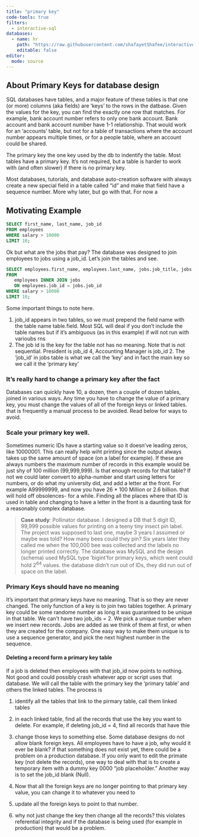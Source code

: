 ```yaml
---
title: "primary key"
code-tools: true
filters:
  - interactive-sql
databases:
  - name: hr
    path: "https://raw.githubusercontent.com/shafayetShafee/interactive-sql/main/hr.sql"
    editable: false
editor: 
  mode: source
---
```


## About Primary Keys for database design


SQL databases have tables, and a major feature of these tables is that one (or more) columns (aka fields) are 'keys' to the rows in the datbase.  Given the values for the key, you can find the exactly one row that matches.  For example, bank account number refers to only one bank account.  Bank account and bank account number have 1-1 relationship.    That would work for an 'accounts' table, but not for a  table of transactions where the account number appears multiple times, or for a people table, where an account could be shared.   

The primary key the one key used by the db to indentify the table. Most tables have a primary key.   It's not required, but a table is harder to work with (and often slower) if there is no primary key.   

Most databases, tutorials, and database auto-creation software with always create a new special field in a table called "id" and make that field have a sequence number.  More why later, but go with that.  For now a 

<!-- requires this extension be installed for quarto to run https://github.com/shafayetShafee/interactive-sql -->

## Motivating Example

``` .sql
SELECT first_name, last_name, job_id 
FROM employees 
WHERE salary > 10000
LIMIT 10;
```

Ok but what are the jobs that pay? The database was designed to join employees to jobs using a job_id.  Let's join the tables and see.  

``` .sql
SELECT employees.first_name, employees.last_name, jobs.job_title, jobs.job_id
FROM 
   employees INNER JOIN jobs 
   ON employees.job_id = jobs.job_id
WHERE salary > 10000
LIMIT 10;
```

Some important things to note here.

1. job_id appears in two tables, so we must prepend the field name with the table name table.field.  Most SQL will deal if you don't include the table names but if it's ambiguous (as in this example) if will not run with varioubs rns
1.  The job id is the key for the table not has no meaning. Note that is not sequential. President is job_id 4, Accounting Manager is job_id 2. The 'job_id' in jobs table is what we call the 'key' and in fact the main key so we call it the 'primary key'

### It's really hard to change a primary key after the fact

Databases can quickly have 10, a dozen, then a couple of dozen tables, joined in various ways.   Any time you have to change the value of a primary key, you must change the values of all of the foreign keys or linked tables.   that is frequently a manual process to be avoided.    Read below for ways to avoid.  

### Scale your primary key well.  

 Sometimes numeric IDs have a starting value so it doesn've leading zeros, like 10000001.  This can really help wiht printing since the output always takes up the same amount of space (on a label for example).  If these are always numbers the maximum number of records in this example would be just shy of 100 million (99,999,999).  Is that enough records for that table?   If not we could later convert to alpha-number and start using letters for numbers, or do what my university did, and add a letter at the front.   For example A99999999, and now you have 26 * 100 Million or 2.6 billion.   that will hold off obsolences- for a while.   Finding all the places where that ID is used in table and changing to have a letter in the front is a daunting task for a reasonably complex database.
 
>**Case study**: Pollinator database.   I designed a DB that 5 digit ID, 99,999 possible values for printing on a
>teeny tiny insect pin label.     The project was supposed to last one, maybe 3 years I assumed or maybe was told?
>How many bees could they pin?   Six years later they called me when the 100,000 bee was collected and the labels
>no longer printed correctly.   The database was MySQL and the design (schema) used MySQL type 'bigint'for primary keys, which went could hold 2<sup>64</sup> values. the database didn't run out of IDs, they did run out of space on the label.   


### Primary Keys should have no meaning

It's important that primary keys have no meaning. That is so they are never changed. The only function of a key is to join two tables together. A primary key could be some randome number as long it was guaranteed to be unique in that table. We can't have two job_ids = 2. We pick a unique number when we insert new records. Jobs are added as we think of them at first, or when they are created for the company. One easy way to make them unique is to use a sequence generator, and pick the next highest number in the sequence.

#### Deleting a record form a primary key table

If a job is deleted then employees with that job_id now points to nothing.   Not good and could possibly crash whatever app or script uses that database.    We will call the table with the primary key the 'primary table' and others the linked tables.  The process is

1. identify all the tables that link to the pirmary table, call them linked tables
2. in each linked table, find all the records that use the key you want to delete.  For example, if deleting job_id = 4, find all records that have thie
3. change those keys to something else.  Some database designs do not allow blank foreign keys.   All employees have to have a job, why would it ever be blank?  if that something does not exist yet, there could be a problem on a production database.  If you only want to edit the primate key (not delete the records), one way to deal with that is to create a temporary item with a dummy key 0000 "job placeholder."    Another way is to  set the job_id  blank (Null).    

4. Now that all the foreign keys are no longer pointing to that primary key value, you can change it to whatever you need to 
5. update all the foreign keys to point to that number.  
6.  why not just change the key then change all the records? this violates referential integrity and if the database is being used (for example in production) that would be a problem. 

